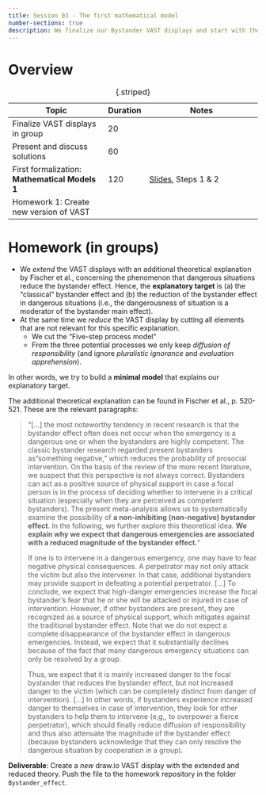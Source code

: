 ---
title: Session 03 - The first mathematical model
number-sections: true
description: We finalize our Bystander VAST displays and start with the first mathematical model
---

# Overview

| Topic                                          | Duration | Notes                                                      |
| ---------------------------------------------- | -------- | ---------------------------------------------------------- |
| Finalize VAST displays in group                | 20       |                                                            |
| Present and discuss solutions                  | 60       |                                                            |
| First formalization: **Mathematical Models 1** | 120      | [Slides](../lectures/MathModel/MathModel.qmd), Steps 1 & 2 |
| Homework 1: Create new version of VAST         |          |                                                            |

: {.striped}



# Homework (in groups)

- We *extend* the VAST displays with an additional theoretical explanation by Fischer et al., concerning the phenomenon that dangerous situations reduce the bystander effect. Hence, the **explanatory target** is (a) the "classical" bystander effect and (b) the reduction of the bystander effect in dangerous situations (i.e., the dangerousness of situation is a moderator of the bystander main effect).
- At the same time we *reduce* the VAST display by cutting all elements that are not relevant for this specific explanation.
  - We cut the "Five-step process model"
  - From the three potential processes we only keep *diffusion of responsibility* (and ignore *pluralistic ignorance* and *evaluation apprehension*).

In other words, we try to build a **minimal model** that explains our explanatory target.

The additional theoretical explanation can be found in Fischer et al., p. 520-521. These are the relevant paragraphs:

> "[...] the most noteworthy tendency in recent research is that the bystander effect often does not occur when the emergency is a dangerous one or when the bystanders are highly competent. The classic bystander research regarded present bystanders as "something negative," which reduces the probability of prosocial intervention. On the basis of the review of the more recent literature, we suspect that this perspective is not always correct. Bystanders can act as a positive source of physical support in case a focal person is in the process of deciding whether to intervene in a critical situation (especially when they are perceived as competent bystanders). The present meta-analysis allows us to systematically examine the possibility of **a non-inhibiting (non-negative) bystander effect**. In the following, we further explore this theoretical idea. **We explain why we expect that dangerous emergencies are associated with a reduced magnitude of the bystander effect.**"
>
> If one is to intervene in a dangerous emergency, one may have to fear negative physical consequences. A perpetrator may not only attack the victim but also the intervener. In that case, additional bystanders may provide support in defeating a potential perpetrator. [...] To conclude, we expect that high-danger emergencies increase the focal bystander's fear that he or she will be attacked or injured in case of intervention. However, if other bystanders are present, they are recognized as a source of physical support, which mitigates against the traditional bystander effect. Note that we do not expect a complete disappearance of the bystander effect in dangerous emergencies. Instead, we expect that it substantially declines because of the fact that many dangerous emergency situations can only be resolved by a group.
>
> Thus, we expect that it is mainly increased danger to the focal bystander that reduces the bystander effect, but not increased danger to the victim (which can be completely distinct from danger of intervention).
> [...]
> In other words, if bystanders experience increased danger to themselves in case of intervention, they look for other bystanders to help them to intervene (e,g,, to overpower a fierce perpetrator), which should finally reduce diffusion of responsibility and thus also attenuate the magnitude of the bystander effect (because bystanders acknowledge that they can only resolve the dangerous situation by cooperation in a group).

**Deliverable**: Create a *new* draw.io VAST display with the extended and reduced theory. Push the file to the homework repository in the folder `Bystander_effect`.


